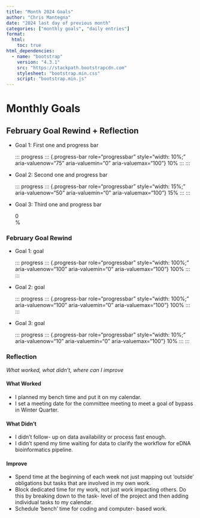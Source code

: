 ```yaml
---
title: "Month 2024 Goals"
author: "Chris Mantegna"
date: "2024 last day of previous month"
categories: ["monthly goals", "daily entries"]
format:
  html:
    toc: true
html_dependencies:
  - name: "bootstrap"
    version: "4.3.1"
    src: "https://stackpath.bootstrapcdn.com"
    stylesheet: "bootstrap.min.css"
    script: "bootstrap.min.js"
---
```


# Monthly Goals

## February Goal Rewind + Reflection


-   Goal 1: First one and progress bar

    ::: progress ::: {.progress-bar role="progressbar" style="width:
    10%;" aria-valuenow="75" aria-valuemin="0" aria-valuemax="100"} 10%
    ::: :::

-   Goal 2: Second one and progress bar

    ::: progress ::: {.progress-bar role="progressbar" style="width:
    15%;" aria-valuenow="50" aria-valuemin="0" aria-valuemax="100"} 15%
    ::: :::

-   Goal 3: Third one and progress bar

    ::: progress
    ::: {.progress-bar role="progressbar" style="width: 0%;" aria-valuenow="0" aria-valuemin="0" aria-valuemax="100"}
    0%
    :::
    :::

### February Goal Rewind

-   Goal 1: goal

    ::: progress ::: {.progress-bar role="progressbar" style="width:
    100%;" aria-valuenow="100" aria-valuemin="0" aria-valuemax="100"}
    100% ::: :::

-   Goal 2: goal

    ::: progress ::: {.progress-bar role="progressbar" style="width:
    100%;" aria-valuenow="100" aria-valuemin="0" aria-valuemax="100"}
    100% ::: :::

-   Goal 3: goal

    ::: progress ::: {.progress-bar role="progressbar" style="width:
    10%;" aria-valuenow="10" aria-valuemin="0" aria-valuemax="100"} 10%
    ::: :::



### Reflection

*What worked, what didn't, where can I improve*

#### What Worked

-   I planned my bench time and put it on my calendar.
-   I set a meeting date for the committee meeting to meet a goal of
    bypass in Winter Quarter.

#### What Didn't

-   I didn't follow- up on data availability or process fast enough.\
-   I didn't spend my time waiting for data to clarify the workflow for
    eDNA bioinformatics pipeline.

#### Improve

-   Spend time at the beginning of each week not just mapping out
    'outside' obligations but tasks that are involved in my own work.
-   Block dedicated time for my work, not just work impacting others. Do
    this by breaking down to the task- level of the project and then
    adding individual tasks to my calendar.
-   Schedule 'bench' time for coding and computer- based work.

